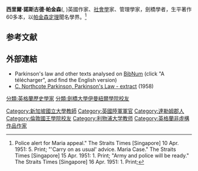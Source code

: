 {{Infobox writer
| name         = 西里爾·諾斯古德·帕金森
| image        = Cyril Northcote Parkinson 1961.jpg
| imagesize    =
| caption      = Cyril Northcote Parkinson in 1961
| pseudonym    =
| birth_name   = Cyril Northcote Parkinson
| birth_date   = 1909/7/30
| birth_place  = [[英国|英国]][[英格兰|英格兰]][[達勒姆郡|達勒姆郡]][[巴納德城堡|巴納德城堡]]
| death_date   = {{Death date and age|df=yes|1993|03|09|1909|07|30}}
| death_place  = [[英国|英国]][[英格兰|英格兰]][[肯特郡|肯特郡]][[坎特伯雷|坎特伯雷]]
| occupation   = 作家
| nationality  ={{UK}}
| citizenship  =
| education    = [[剑桥大学|剑桥大学]]<br>[[伦敦国王学院|伦敦国王学院]]
| alma_mater   =
| period       =
| genre        =
| subject      = 
| movement     =
| notableworks =[[帕金森定理|帕金森定理]] (1957)
| spouse       =
| partner      =
| children     =
| relatives    =
| influences   =
| influenced   =
| awards       =  Julian Corbett Prize in Naval History
| signature    =
| website      =
| portaldisp   =
}}
'''西里爾·諾斯古德·帕金森'''({{lang-en|Cyril Northcote Parkinson}}, {{bd|1909年|7月30日|1993年|4月9日}})英國作家、[[社會學|社會學]]家、管理學家，劍橋學者，生平著作60多本，以[[帕金森定理|帕金森定理]]聞名學界。<ref>Police alert for Maria appeal." The Straits Times [Singapore] 10 Apr. 1951: 5. Print; "'Carry on as usual' advice. Maria Case." The Straits Times [Singapore] 15 Apr. 1951: 1. Print; "Army and police will be ready." The Straits Times [Singapore] 16 Apr. 1951: 1. Print;</ref>

==参考文献==
{{reflist}}

==外部連結==
* Parkinson's law and other texts analysed on [http://www.bibnum.education.fr/sciences-humaines-et-sociales/la-loi-de-parkinson BibNum] {{Wayback|url=http://www.bibnum.education.fr/sciences-humaines-et-sociales/la-loi-de-parkinson |date=20140813171422 }} (click "A télécharger", and find the English version)
* [http://www.panarchy.org/parkinson/parkinsonlaw.html C. Northcote Parkinson, Parkinson's Law - extract] {{Wayback|url=http://www.panarchy.org/parkinson/parkinsonlaw.html |date=20201107223751 }} (1958)

{{DEFAULTSORT: Parkinson, Cyril}}
[[Category:新加坡國立大學教師|Category:新加坡國立大學教師]]
[[分類:英格蘭歷史學家|分類:英格蘭歷史學家]]
[[分類:劍橋大學伊曼紐爾學院校友|分類:劍橋大學伊曼紐爾學院校友]]
[[Category:英國陸軍軍官|Category:英國陸軍軍官]]
[[Category:達勒姆郡人|Category:達勒姆郡人]]
[[Category:倫敦國王學院校友|Category:倫敦國王學院校友]]
[[Category:利物浦大学教师|Category:利物浦大学教师]]
[[Category:英格蘭非虛構作品作家|Category:英格蘭非虛構作品作家]]
